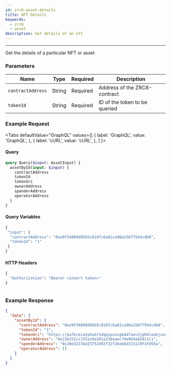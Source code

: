 ```yaml
---
id: zrc6-asset-details
title: NFT Details
keywords:
  - zrc6
  - asset
description: Get details of an nft
---
```


---

Get the details of a particular NFT or asset

### Parameters

| Name              | Type   | Required | Description                   |
| ----------------- | ------ | -------- | ----------------------------- |
| `contractAddress` | String | Required | Address of the ZRC6-contract  |
| `tokenId`         | String | Required | ID of the token to be queried |

### Example Request


<Tabs
  defaultValue="GraphQL"
  values={[
    { label: 'GraphQL', value: 'GraphQL', },
    { label: 'cURL', value: 'cURL', },
  ]
}>

<TabItem value="GraphQL">

#### Query

```graphql
query Query($input: AssetInput) {
  assetById(input: $input) {
    contractAddress
    tokenId
    tokenUri
    ownerAddress
    spenderAddress
    operatorAddress
  }
}
```

#### Query Variables

```graphql
{
 "input": {
  "contractAddress": "0xe9f34009d95b5c818fc6a81ca90a150f7564cdb8",
  "tokenId": "1"
 }
}
```

#### HTTP Headers

```graphql
{
  "Authorization": "Bearer <insert token>"
}
```

</TabItem>

<TabItem value="cURL">

```curl

```

</TabItem>
</Tabs>

### Example Response

```json
{
  "data": {
    "assetById": {
      "contractAddress": "0xe9f34009d95b5c818fc6a81ca90a150f7564cdb8",
      "tokenId": "1",
      "tokenUri": "https://bafkreiatphadr5dqqipxxcgb44faev3jqhbleebjzna6nxxlg53dmyqg3q.ipfs.nftstorage.link",
      "ownerAddress": "0x22b251cc155ac0a181a156aaec74e964a82011c1",
      "spenderAddress": "0x20e3223bd23752403f32f2beb8d323119f3fd93a",
      "operatorAddress": []
    }
  }
}
```
